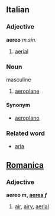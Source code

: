 ==Italian==
===Adjective===
'''aereo''' ''m.sin.''
#[[aerial]]

===Noun===
masculine
#[[aeroplane]]
====Synonym====
*[[aeroplano]]

===Related word===
*[[aria]]

==[[Romanica]]==
===Adjective===
<b>'''aereo''' ''m'', [[aerea]] ''f''</b>
#[[air]], [[airy]], [[aerial]]